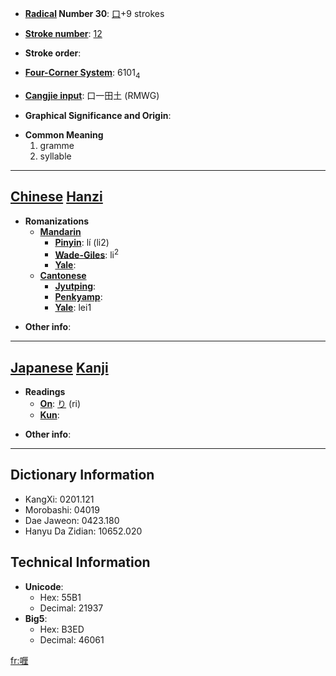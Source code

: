 * '''[[Wiktionary:Chinese radical index| Radical]] Number 30''': [[Wiktionary:Chinese radical index 口|口]]+9 strokes

* '''[[Wiktionary:Chinese total strokes index|Stroke number]]''': [[Wiktionary:Chinese total strokes index 12|12]]

* '''Stroke order''': 

* '''[[Wiktionary:Chinese four corner index|Four-Corner System]]''': 6101<sub>4</sub>

* '''[[Wiktionary:Chinese Cangjie index|Cangjie input]]''': 口一田土 (RMWG)

* '''Graphical Significance and Origin''': 

* '''Common Meaning'''
*#gramme
*# syllable


----

== [[Chinese]] [[Hanzi]] ==

* '''Romanizations'''
** '''[[Mandarin]]'''
*** '''[[Pinyin]]''': lí (li2)
*** '''[[Wade-Giles]]''': li<sup>2</sup>
*** '''[[Yale]]''': 
** '''[[Cantonese]]'''
*** '''[[Jyutping]]''':
*** '''[[Penkyamp]]''': 
*** '''[[Yale]]''': lei1

* '''Other info''': 

----

== [[Japanese]] [[Kanji]] ==

* '''Readings'''
** '''[[On]]''': [[り]] (ri)
** '''[[Kun]]''': 

* '''Other info''':  

----

== Dictionary Information ==

* KangXi: 0201.121
* Morobashi: 04019
* Dae Jaweon: 0423.180
* Hanyu Da Zidian: 10652.020

== Technical Information ==

* '''Unicode''':
** Hex: 55B1
** Decimal: 21937
* '''Big5''':
** Hex: B3ED
** Decimal: 46061

[[fr:喱]]